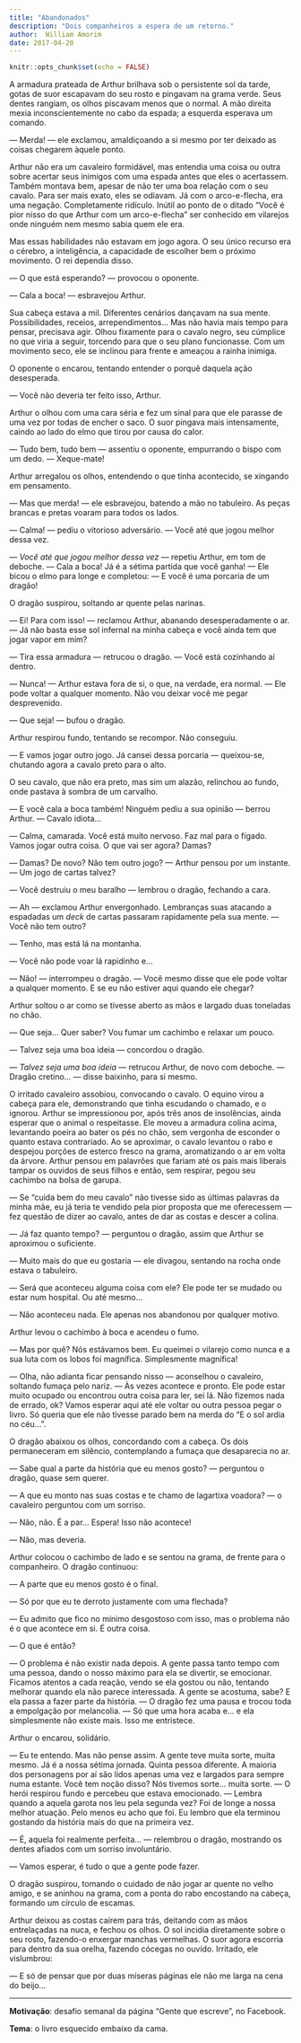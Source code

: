 ```yaml
---
title: "Abandonados"
description: "Dois companheiros a espera de um retorno."
author:  William Amorim
date: 2017-04-20
---
```


```r
knitr::opts_chunk$set(echo = FALSE)
```


A armadura prateada de Arthur brilhava sob o persistente sol da tarde, gotas de suor escapavam do seu rosto e pingavam na grama verde. Seus dentes rangiam, os olhos piscavam menos que o normal. A mão direita mexia inconscientemente no cabo da espada; a esquerda esperava um comando.

— Merda! — ele exclamou, amaldiçoando a si mesmo por ter deixado as coisas chegarem àquele ponto.

Arthur não era um cavaleiro formidável, mas entendia uma coisa ou outra sobre acertar seus inimigos com uma espada antes que eles o acertassem. Também montava bem, apesar de não ter uma boa relação com o seu cavalo. Para ser mais exato, eles se odiavam. Já com o arco-e-flecha, era uma negação. Completamente ridículo. Inútil ao ponto de o ditado "Você é pior nisso do que Arthur com um arco-e-flecha" ser conhecido em vilarejos onde ninguém nem mesmo sabia quem ele era.

Mas essas habilidades não estavam em jogo agora. O seu único recurso era o cérebro, a inteligência, a capacidade de escolher bem o próximo movimento. O rei dependia disso.

— O que está esperando? — provocou o oponente.

— Cala a boca! — esbravejou Arthur.

Sua cabeça estava a mil. Diferentes cenários dançavam na sua mente. Possibilidades, receios, arrependimentos... Mas não havia mais tempo para pensar, precisava agir. Olhou fixamente para o cavalo negro, seu cúmplice no que viria a seguir, torcendo para que o seu plano funcionasse. Com um movimento seco, ele se inclinou para frente e ameaçou a rainha inimiga.

O oponente o encarou, tentando entender o porquê daquela ação desesperada.

— Você não deveria ter feito isso, Arthur.

Arthur o olhou com uma cara séria e fez um sinal para que ele parasse de uma vez por todas de encher o saco. O suor pingava mais intensamente, caindo ao lado do elmo que tirou por causa do calor.

— Tudo bem, tudo bem — assentiu o oponente, empurrando o bispo com um dedo. — Xeque-mate!

Arthur arregalou os olhos, entendendo o que tinha acontecido, se xingando em pensamento.

— Mas que merda! — ele esbravejou, batendo a mão no tabuleiro. As peças brancas e pretas voaram para todos os lados.

— Calma! — pediu o vitorioso adversário. — Você até que jogou melhor dessa vez.

— *Você até que jogou melhor dessa vez* — repetiu Arthur, em tom de deboche. — Cala a boca! Já é a sétima partida que você ganha! — Ele bicou o elmo para longe e completou: — E você é uma porcaria de um dragão!

O dragão suspirou, soltando ar quente pelas narinas.

— Ei! Para com isso! — reclamou Arthur, abanando desesperadamente o ar. — Já não basta esse sol infernal na minha cabeça e você ainda tem que jogar vapor em mim?

— Tira essa armadura — retrucou o dragão. — Você está cozinhando aí dentro.

— Nunca! — Arthur estava fora de si, o que, na verdade, era normal. — Ele pode voltar a qualquer momento. Não vou deixar você me pegar desprevenido.

— Que seja! — bufou o dragão.

Arthur respirou fundo, tentando se recompor. Não conseguiu.

— E vamos jogar outro jogo. Já cansei dessa porcaria — queixou-se, chutando agora a cavalo preto para o alto.

O seu cavalo, que não era preto, mas sim um alazão, relinchou ao fundo, onde pastava à sombra de um carvalho.

— E você cala a boca também! Ninguém pediu a sua opinião — berrou Arthur. — Cavalo idiota...

— Calma, camarada. Você está muito nervoso. Faz mal para o fígado. Vamos jogar outra coisa. O que vai ser agora? Damas?

— Damas? De novo? Não tem outro jogo? — Arthur pensou por um instante. — Um jogo de cartas talvez?

— Você destruiu o meu baralho — lembrou o dragão, fechando a cara.

— Ah — exclamou Arthur envergonhado. Lembranças suas atacando a espadadas um *deck* de cartas passaram rapidamente pela sua mente. — Você não tem outro?

— Tenho, mas está lá na montanha.

— Você não pode voar lá rapidinho e...

— Não! — interrompeu o dragão. — Você mesmo disse que ele pode voltar a qualquer momento. E se eu não estiver aqui quando ele chegar?

Arthur soltou o ar como se tivesse aberto as mãos e largado duas toneladas no chão.

— Que seja... Quer saber? Vou fumar um cachimbo e relaxar um pouco.

— Talvez seja uma boa ideia — concordou o dragão.

— *Talvez seja uma boa ideia* — retrucou Arthur, de novo com deboche. — Dragão cretino... — disse baixinho, para si mesmo.

O irritado cavaleiro assobiou, convocando o cavalo. O equino virou a cabeça para ele, demonstrando que tinha escudando o chamado, e o ignorou. Arthur se impressionou por, após três anos de insolências, ainda esperar que o animal o respeitasse. Ele moveu a armadura colina acima, levantando poeira ao bater os pés no chão, sem vergonha de esconder o quanto estava contrariado. Ao se aproximar, o cavalo levantou o rabo e despejou porções de esterco fresco na grama, aromatizando o ar em volta da árvore. Arthur pensou em palavrões que fariam até os pais mais liberais tampar os ouvidos de seus filhos e então, sem respirar, pegou seu cachimbo na bolsa de garupa.

— Se "cuida bem do meu cavalo" não tivesse sido as últimas palavras da minha mãe, eu já teria te vendido pela pior proposta que me oferecessem — fez questão de dizer ao cavalo, antes de dar as costas e descer a colina.

— Já faz quanto tempo? — perguntou o dragão, assim que Arthur se aproximou o suficiente.

— Muito mais do que eu gostaria — ele divagou, sentando na rocha onde estava o tabuleiro.

— Será que aconteceu alguma coisa com ele? Ele pode ter se mudado ou estar num hospital. Ou até mesmo...

— Não aconteceu nada. Ele apenas nos abandonou por qualquer motivo.

Arthur levou o cachimbo à boca e acendeu o fumo.

— Mas por quê? Nós estávamos bem. Eu queimei o vilarejo como nunca e a sua luta com os lobos foi magnífica. Simplesmente magnífica!

— Olha, não adianta ficar pensando nisso — aconselhou o cavaleiro, soltando fumaça pelo nariz. — Às vezes acontece e pronto. Ele pode estar muito ocupado ou encontrou outra coisa para ler, sei lá. Não fizemos nada de errado, ok? Vamos esperar aqui até ele voltar ou outra pessoa pegar o livro. Só queria que ele não tivesse parado bem na merda do "E o sol ardia no céu...".

O dragão abaixou os olhos, concordando com a cabeça. Os dois permaneceram em silêncio, contemplando a fumaça que desaparecia no ar.

— Sabe qual a parte da história que eu menos gosto? — perguntou o dragão, quase sem querer.

— A que eu monto nas suas costas e te chamo de lagartixa voadora? — o cavaleiro perguntou com um sorriso.

— Não, não. É a par... Espera! Isso não acontece!

— Não, mas deveria.

Arthur colocou o cachimbo de lado e se sentou na grama, de frente para o companheiro. O dragão continuou:

— A parte que eu menos gosto é o final.

— Só por que eu te derroto justamente com uma flechada?

— Eu admito que fico no mínimo desgostoso com isso, mas o problema não é o que acontece em si. É outra coisa.

— O que é então?

— O problema é não existir nada depois. A gente passa tanto tempo com uma pessoa, dando o nosso máximo para ela se divertir, se emocionar. Ficamos atentos a cada reação, vendo se ela gostou ou não, tentando melhorar quando ela não parece interessada. A gente se acostuma, sabe? E ela passa a fazer parte da história. — O dragão fez uma pausa e trocou toda a empolgação por melancolia. — Só que uma hora acaba e... e ela simplesmente não existe mais. Isso me entristece.

Arthur o encarou, solidário.

— Eu te entendo. Mas não pense assim. A gente teve muita sorte, muita mesmo. Já é a nossa sétima jornada. Quinta pessoa diferente. A maioria dos personagens por aí são lidos apenas uma vez e largados para sempre numa estante. Você tem noção disso? Nós tivemos sorte... muita sorte. — O herói respirou fundo e percebeu que estava emocionado. — Lembra quando a aquela garota nos leu pela segunda vez? Foi de longe a nossa melhor atuação. Pelo menos eu acho que foi. Eu lembro que ela terminou gostando da história mais do que na primeira vez.

— É, aquela foi realmente perfeita... — relembrou o dragão, mostrando os dentes afiados com um sorriso involuntário.

— Vamos esperar, é tudo o que a gente pode fazer.

O dragão suspirou, tomando o cuidado de não jogar ar quente no velho amigo, e se aninhou na grama, com a ponta do rabo encostando na cabeça, formando um círculo de escamas.

Arthur deixou as costas caírem para trás, deitando com as mãos entrelaçadas na nuca, e fechou os olhos. O sol incidia diretamente sobre o seu rosto, fazendo-o enxergar manchas vermelhas. O suor agora escorria para dentro da sua orelha, fazendo cócegas no ouvido. Irritado, ele vislumbrou:

— E só de pensar que por duas míseras páginas ele não me larga na cena do beijo...

---

**Motivação**: desafio semanal da página "Gente que escreve", no Facebook. 

**Tema**: o livro esquecido embaixo da cama.


